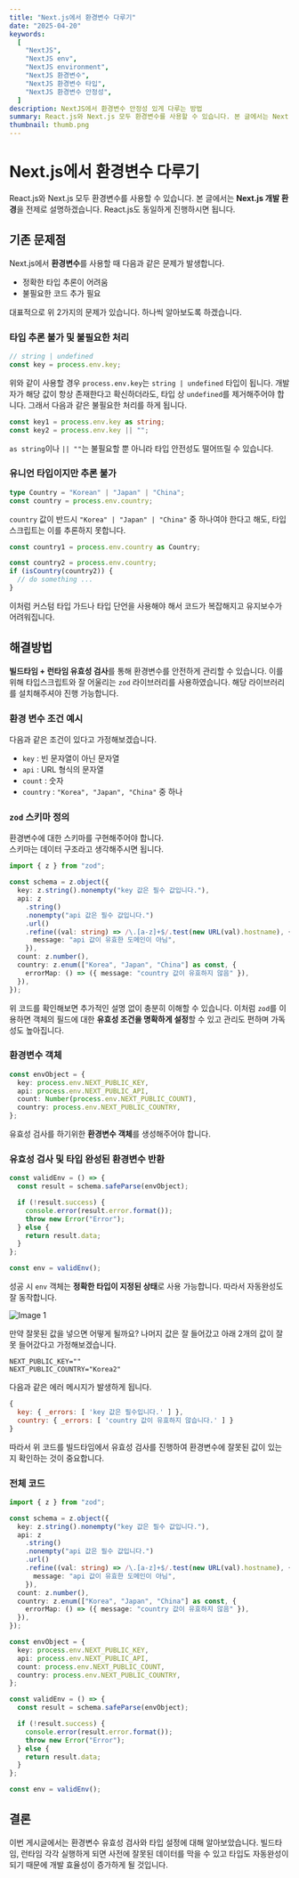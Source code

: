 ```yaml
---
title: "Next.js에서 환경변수 다루기"
date: "2025-04-20"
keywords:
  [
    "NextJS",
    "NextJS env",
    "NextJS environment",
    "NextJS 환경변수",
    "NextJS 환경변수 타입",
    "NextJS 환경변수 안정성",
  ]
description: NextJS에서 환경변수 안정성 있게 다루는 방법
summary: React.js와 Next.js 모두 환경변수를 사용할 수 있습니다. 본 글에서는 Next.js 개발 환경을 전제로 설명하겠습니다. React.js도 동일하게 진행하시면 됩니다. Next.js에서 환경변수를 사용할 때 다음과 같은 문제가 발생합니다. 정확한 타입 추론이 어려움 불필요한 코드 추가 필요
thumbnail: thumb.png
---
```


# Next.js에서 환경변수 다루기

React.js와 Next.js 모두 환경변수를 사용할 수 있습니다. 본 글에서는 **Next.js 개발 환경**을 전제로 설명하겠습니다. React.js도 동일하게 진행하시면 됩니다.

## 기존 문제점

Next.js에서 **환경변수**를 사용할 때 다음과 같은 문제가 발생합니다.

- 정확한 타입 추론이 어려움
- 불필요한 코드 추가 필요

대표적으로 위 2가지의 문제가 있습니다.
하나씩 알아보도록 하겠습니다.

### 타입 추론 불가 및 불필요한 처리

```ts caption="Copy"
// string | undefined
const key = process.env.key;
```

위와 같이 사용할 경우 `process.env.key`는 `string | undefined` 타입이 됩니다.
개발자가 해당 값이 항상 존재한다고 확신하더라도, 타입 상 `undefined`를 제거해주어야 합니다.
그래서 다음과 같은 불필요한 처리를 하게 됩니다.

```ts caption="Copy"
const key1 = process.env.key as string;
const key2 = process.env.key || "";
```

`as string`이나 `|| ""`는 불필요할 뿐 아니라 타입 안전성도 떨어뜨릴 수 있습니다.

### 유니언 타입이지만 추론 불가

```ts title="TS"
type Country = "Korean" | "Japan" | "China";
const country = process.env.country;
```

`country` 값이 반드시 `"Korea" | "Japan" | "China"` 중 하나여야 한다고 해도, 타입스크립트는 이를 추론하지 못합니다.

```ts title="TS"
const country1 = process.env.country as Country;

const country2 = process.env.country;
if (isCountry(country2)) {
  // do something ...
}
```

이처럼 커스텀 타입 가드나 타입 단언을 사용해야 해서 코드가 복잡해지고 유지보수가 어려워집니다.

## 해결방법

**빌드타임 + 런타임 유효성 검사**를 통해 환경변수를 안전하게 관리할 수 있습니다.
이를 위해 타입스크립트와 잘 어울리는 `zod` 라이브러리를 사용하였습니다.
해당 라이브러리를 설치해주셔야 진행 가능합니다.

### 환경 변수 조건 예시

다음과 같은 조건이 있다고 가정해보겠습니다.

- `key` : 빈 문자열이 아닌 문자열
- `api` : URL 형식의 문자열
- `count` : 숫자
- `country` : `"Korea", "Japan", "China"` 중 하나

### `zod` 스키마 정의

환경변수에 대한 스키마를 구현해주어야 합니다.  
스키마는 데이터 구조라고 생각해주시면 됩니다.

```ts
import { z } from "zod";

const schema = z.object({
  key: z.string().nonempty("key 값은 필수 값입니다."),
  api: z
    .string()
    .nonempty("api 값은 필수 값입니다.")
    .url()
    .refine((val: string) => /\.[a-z]+$/.test(new URL(val).hostname), {
      message: "api 값이 유효한 도메인이 아님",
    }),
  count: z.number(),
  country: z.enum(["Korea", "Japan", "China"] as const, {
    errorMap: () => ({ message: "country 값이 유효하지 않음" }),
  }),
});
```

위 코드를 확인해보면 추가적인 설명 없이 충분히 이해할 수 있습니다. 이처럼 `zod`를 이용하면 객체의 필드에 대한 **유효성 조건을 명확하게 설정**할 수 있고 관리도 편하며 가독성도 높아집니다.

### 환경변수 객체

```ts caption="Copy" showLineNumbers
const envObject = {
  key: process.env.NEXT_PUBLIC_KEY,
  api: process.env.NEXT_PUBLIC_API,
  count: Number(process.env.NEXT_PUBLIC_COUNT),
  country: process.env.NEXT_PUBLIC_COUNTRY,
};
```

유효성 검사를 하기위한 **환경변수 객체**를 생성해주어야 합니다.

### 유효성 검사 및 타입 완성된 환경변수 반환

```ts title="validEnv.ts" caption="Copy" showLineNumbers
const validEnv = () => {
  const result = schema.safeParse(envObject);

  if (!result.success) {
    console.error(result.error.format());
    throw new Error("Error");
  } else {
    return result.data;
  }
};

const env = validEnv();
```

성공 시 `env` 객체는 **정확한 타입이 지정된 상태**로 사용 가능합니다. 따라서 자동완성도 잘 동작합니다.

<div style={{ position: "relative", height: "200px" }}>
  <Image
    src={
      "https://raw.githubusercontent.com/Codiving/dev-blog-posts/main/%ED%94%84%EB%A1%9C%EA%B7%B8%EB%9E%98%EB%B0%8D/Next/Next.js%EC%97%90%EC%84%9C%20%ED%99%98%EA%B2%BD%EB%B3%80%EC%88%98%20%EB%8B%A4%EB%A3%A8%EA%B8%B0/1.png"
    }
    alt="Image 1"
    layout="fill"
    objectFit="scale-down"
    objectPosition="left"
  />
</div>

만약 잘못된 값을 넣으면 어떻게 될까요? 나머지 값은 잘 들어갔고 아래 2개의 값이 잘못 들어갔다고 가정해보겠습니다.

```env
NEXT_PUBLIC_KEY=""
NEXT_PUBLIC_COUNTRY="Korea2"
```

다음과 같은 에러 메시지가 발생하게 됩니다.

```js title="Error.ts"
{
  key: { _errors: [ 'key 값은 필수입니다.' ] },
  country: { _errors: [ 'country 값이 유효하지 않습니다.' ] }
}
```

따라서 위 코드를 빌드타임에서 유효성 검사를 진행하여 환경변수에 잘못된 값이 있는 지 확인하는 것이 중요합니다.

### 전체 코드

```ts title="envValid.ts" caption="Copy"
import { z } from "zod";

const schema = z.object({
  key: z.string().nonempty("key 값은 필수 값입니다."),
  api: z
    .string()
    .nonempty("api 값은 필수 값입니다.")
    .url()
    .refine((val: string) => /\.[a-z]+$/.test(new URL(val).hostname), {
      message: "api 값이 유효한 도메인이 아님",
    }),
  count: z.number(),
  country: z.enum(["Korea", "Japan", "China"] as const, {
    errorMap: () => ({ message: "country 값이 유효하지 않음" }),
  }),
});

const envObject = {
  key: process.env.NEXT_PUBLIC_KEY,
  api: process.env.NEXT_PUBLIC_API,
  count: process.env.NEXT_PUBLIC_COUNT,
  country: process.env.NEXT_PUBLIC_COUNTRY,
};

const validEnv = () => {
  const result = schema.safeParse(envObject);

  if (!result.success) {
    console.error(result.error.format());
    throw new Error("Error");
  } else {
    return result.data;
  }
};

const env = validEnv();
```

## 결론

이번 게시글에서는 환경변수 유효성 검사와 타입 설정에 대해 알아보았습니다.
빌드타임, 런타임 각각 실행하게 되면 사전에 잘못된 데이터를 막을 수 있고 타입도 자동완성이 되기 때문에 개발 효율성이 증가하게 될 것입니다.
